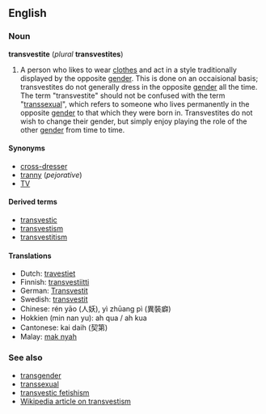 ==English==
===Noun===
'''transvestite''' (''plural'' '''transvestites''')

#A person who likes to wear [[clothes]] and act in a style traditionally displayed by the opposite [[gender]]. This is done on an occaisional basis; transvestites do not generally dress in the opposite [[gender]] all the time. The term "transvestite" should not be confused with the term "[[transsexual]]", which refers to someone who lives permanently in the opposite [[gender]] to that which they were born in. Transvestites do not wish to change their gender, but simply enjoy playing the role of the other [[gender]] from time to time.
<!--
#A '''transvestite''' is a person who voluntarily wears clothes of a gender that is not the gender assigned (usually) at birth or the gender a person currently lives in. Usually, but not exclusively, the term refers to male bodied and/or male identified persons.<br/><br/>However, the words transvestitism and transvestite have many often conflicting connotations. For a discussion of the history and current usage of the term transvestite, see [[w:transvestitism]].<br/><br/>Transvestites and transvestite behaviour are part of [[transgender]]. Transvestites do not cross-dress for primary sexual reasons; cross-dressing primary for sexual reasons is called transvestic fetishism.
-->

====Synonyms====
*[[cross-dresser]]
*[[tranny]] (''pejorative'')
*[[TV]]

====Derived terms====
*[[transvestic]]
*[[transvestism]]
*[[transvestitism]]

====Translations====
*Dutch: [[travestiet]]
*Finnish: [[transvestiitti]]
*German: [[Transvestit]]
*Swedish: [[transvestit]]
*Chinese: rén yāo (人妖), yì zhūang pì (異裝癖)
*Hokkien (min nan yu): ah qua / ah kua
*Cantonese: kai daih (契第) 
*Malay: [[mak nyah]]

===See also===
*[[transgender]]
*[[transsexual]]
*[[transvestic fetishism]]
*[[w:Transvestism|Wikipedia article on transvestism]]